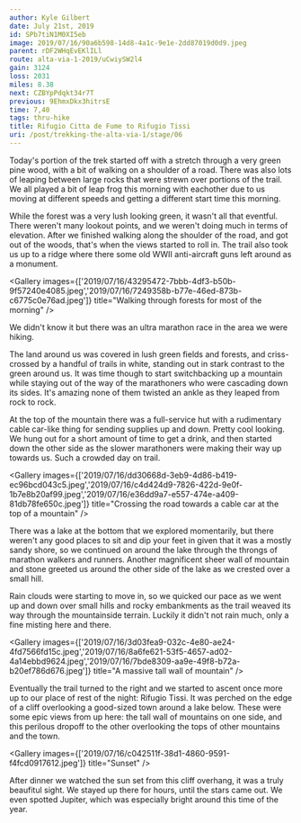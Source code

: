 ```yaml
---
author: Kyle Gilbert
date: July 21st, 2019
id: SPb7tiN1M0XI5eb
image: 2019/07/16/90a6b598-14d8-4a1c-9e1e-2dd87019d0d9.jpeg
parent: rDF2WHqEvEKlILl
route: alta-via-1-2019/uCwiySW2l4
gain: 3124
loss: 2031
miles: 8.38
next: CZBYpPdqkt34r7T
previous: 9EhmxDkx3hitrsE
time: 7,40
tags: thru-hike
title: Rifugio Citta de Fume to Rifugio Tissi
uri: /post/trekking-the-alta-via-1/stage/06
---
```


<Stats />

<Route />

Today's portion of the trek started off with a stretch through a very green
pine wood, with a bit of walking on a shoulder of a road. There was also lots of
leaping between large rocks that were strewn over portions of the trail. We all
played a bit of leap frog this morning with eachother due to us moving at
different speeds and getting a different start time this morning.

While the forest was a very lush looking green, it wasn't all that eventful. There
weren't many lookout points, and we weren't doing much in terms of elevation. After
we finished walking along the shoulder of the road, and got out of the woods,
that's when the views started to roll in. The trail also took us up to a ridge
where there some old WWII anti-aircraft guns left around as a monument.

<Gallery images={['2019/07/16/43295472-7bbb-4df3-b50b-9f57240e4085.jpeg','2019/07/16/7249358b-b77e-46ed-873b-c6775c0e76ad.jpeg']} title="Walking through forests for most of the morning" />

We didn't know it but there was an ultra marathon race in the area we were hiking.

The land around us was covered in lush green fields and forests, and criss-
crossed by a handful of trails in white, standing out in stark contrast to
the green around us. It was time though to start switchbacking up a mountain
while staying out of the way of the marathoners who were cascading down its
sides. It's amazing none of them twisted an ankle as they leaped from rock to
rock.

At the top of the mountain there was a full-service hut with a rudimentary
cable car-like thing for sending supplies up and down. Pretty cool looking. We
hung out for a short amount of time to get a drink, and then started down the
other side as the slower marathoners were making their way up towards us. Such a
crowded day on trail.

<Gallery images={['2019/07/16/dd30668d-3eb9-4d86-b419-ec96bcd043c5.jpeg','2019/07/16/c4d424d9-7826-422d-9e0f-1b7e8b20af99.jpeg','2019/07/16/e36dd9a7-e557-474e-a409-81db78fe650c.jpeg']} title="Crossing the road towards a cable car at the top of a mountain" />

There was a lake at the bottom that we explored momentarily, but there weren't
any good places to sit and dip your feet in given that it was a mostly sandy
shore, so we continued on around the lake through the throngs of marathon
walkers and runners. Another magnificent sheer wall of mountain and stone
greeted us around the other side of the lake as we crested over a small hill.

Rain clouds were starting to move in, so we quicked our pace as we went up and
down over small hills and rocky embankments as the trail weaved its way
through the mountainside terrain. Luckily it didn't not rain much, only a fine
misting here and there.

<Gallery images={['2019/07/16/3d03fea9-032c-4e80-ae24-4fd7566fd15c.jpeg','2019/07/16/8a6fe621-53f5-4657-ad02-4a14ebbd9624.jpeg','2019/07/16/7bde8309-aa9e-49f8-b72a-b20ef786d676.jpeg']} title="A massive tall wall of mountain" />

Eventually the trail turned to the right and we started to ascent once more up
to our place of rest of the night: Rifugio Tissi. It was perched on the edge of
a cliff overlooking a good-sized town around a lake below. These were some epic
views from up here: the tall wall of mountains on one side, and this perilous
dropoff to the other overlooking the tops of other mountains and the town.

<Gallery images={['2019/07/16/c042511f-38d1-4860-9591-f4fcd0917612.jpeg']} title="Sunset" />

After dinner we watched the sun set from this cliff overhang, it was a truly
beaufitul sight. We stayed up there for hours, until the stars came out. We
even spotted Jupiter, which was especially bright around this time of the year.

